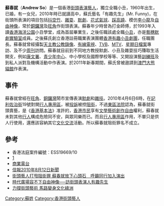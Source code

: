{{nofootnotes|time=2022-05-02}}
'''蘇春就'''（'''Andrew So'''）是一個香港[[街頭表演|街頭表演]][[藝人|藝人]]，獨立全職小丑，1960年出生，已婚，有一女兒，2010年時已就讀高中，蘇氏藝名「有趣先生」(Mr. Funny)，在街頭所表演的項目包括[[抖空竹|抖空竹]]、[[雜耍|雜耍]]、[[默劇|默劇]]、[[花式氣球|花式氣球]]、[[踩高蹺|踩高蹺]]、模仿[[李小龍|李小龍]]及[[自由神像|自由神像]]，常於[[銅鑼灣|銅鑼灣]]及[[旺角|旺角]]作街頭表演。蘇春年少時曾為打金師傅，於1993年入讀[[香港海洋公園|香港海洋公園]]小丑學堂，成為首屆畢業生，之後任職該處全職[[小丑|小丑]]，亦是[[藝穗默劇實驗室|藝穗默劇實驗室]]成員。之後蘇氏創立香港註冊職業表演團體[[香港有趣小丑劇團|香港有趣小丑劇團]]，任職團長。蘇春就曾經攝製[[天主教公教錄像|天主教公教錄像]]、[[有線電視|有線電視]]、[[TVB|TVB]]、[[MTV|MTV]]、[[星期日檔案|星期日檔案]]專訪、及不少[[周刊|周刊]]訪問。蘇春就目前到不同地方教授默劇、小丑及雜耍技巧賺取生活開支，例如[[康文署|康文署]]、[[青少年中心|青少年中心]]、中小學校及國際學校等等、又開設演藝[[訓練班|訓練班]]及到私人派對及機構活動中作表演。於2011年新春期間，蘇氏曾被遨請到[[澳門大熊貓館|澳門大熊貓館]]作表演。

==事件==
蘇春就曾經在[[旺角|旺角]]、[[銅鑼灣|銅鑼灣]]鬧市宣傳表演[[默劇|默劇]]和[[雜技|雜技]]。2010年4月6日6時，在[[記利佐治街|記利佐治街]]19號對開[[行人專用區|行人專用區]]，被[[投訴|投訴]]被控[[阻街|阻街]]，不過[[東區法院|東區法院]]認為，蘇春就街頭賣藝，是《[[香港基本法|香港基本法]]》准許的，[[香港市民|香港市民]]享有[[文學|文學]][[藝術|藝術]][[創作|創作]][[自由|自由]]權利，蘇春就未對其他[[行人|行人]]構成危險同不安，與眾同樂而已。而且[[行人專用區|行人專用區]]作用，不單只是供人行使用，還應該容納其它[[文化交流|文化交流]]活動。所以蘇春就阻街罪名不成立。

==參考==
*香港法庭案件編號︰ESS19669/10
* [http://www.youtube.com/watch?v=MsuDJikB5R4]
* [http://www.881903.com/Page/ZH-TW/newsdetail.aspx?ItemId=278149&csid=261_341 商業電台] {{Wayback|url=http://www.881903.com/Page/ZH-TW/newsdetail.aspx?ItemId=278149&csid=261_341 |date=20160304104547 }}
* [http://www.hkej.com/template/blog/php/blog_details.php?blog_posts_id=54395 信報2010年8月12日新聞] {{Wayback|url=http://www.hkej.com/template/blog/php/blog_details.php?blog_posts_id=54395 |date=20120601124015 }}
* [http://hk.apple.nextmedia.com/news/art/20100910/14436078 街頭藝人打甩阻街罪 蘇春就放下心頭石　呼籲同行加入演出] 
* [http://www.inmediahk.net/node/1000061 時代廣場容不下自由神像──訪街頭表演人有趣先生] {{Wayback|url=http://www.inmediahk.net/node/1000061 |date=20190506135701 }}
* [http://orientaldaily.on.cc/cnt/lifestyle/20111107/00298_007.html 力撐街頭藝術 馬路變身文化綠洲] {{Wayback|url=http://orientaldaily.on.cc/cnt/lifestyle/20111107/00298_007.html |date=20190130141954 }}
[[Category:蘇姓|Category:蘇姓]]
[[Category:香港街頭藝人|Category:香港街頭藝人]]